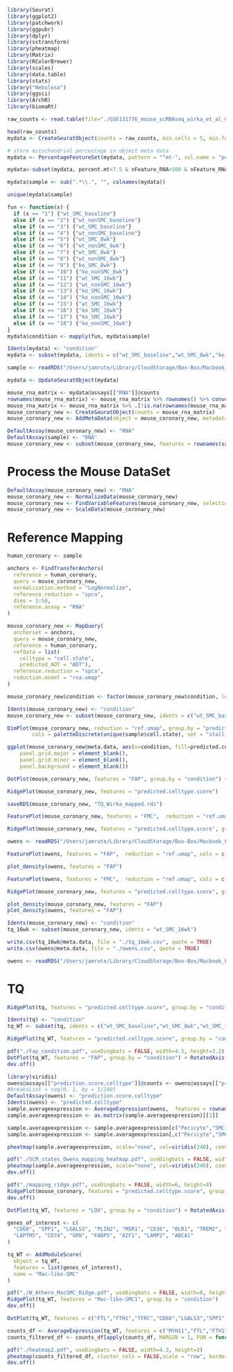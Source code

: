 ```r
library(Seurat)
library(ggplot2)
library(patchwork)
library(ggpubr)
library(dplyr)
library(sctransform)
library(pheatmap)
library(Matrix)
library(RColorBrewer)
library(scales)
library(data.table)
library(stats)
library("Nebulosa")
library(ggsci)
library(ArchR)
library(biomaRt)
```

```r
raw_counts <- read.table(file="./GSE131776_mouse_scRNAseq_wirka_et_al_GEO.txt",sep="\t")
```

```r
head(raw_counts)
mydata <- CreateSeuratObject(counts = raw_counts, min.cells = 5, min.features = 500)
```

```r
# store mitochondrial percentage in object meta data
mydata <- PercentageFeatureSet(mydata, pattern = "^mt-", col.name = "percent.mt")
```

```r
mydata<-subset(mydata, percent.mt<7.5 & nFeature_RNA>500 & nFeature_RNA<3500)
```

```r
mydata$sample <- sub(".*\\.", "", colnames(mydata))
```

```r
unique(mydata$sample)
```

```r
fun <- function(x) {
  if (x == "1") {"wt_SMC_baseline"}
  else if (x == "2") {"wt_nonSMC_baseline"}
  else if (x == "3") {"wt_SMC_baseline"}
  else if (x == "4") {"wt_nonSMC_baseline"}
  else if (x == "5") {"wt_SMC_8wk"}
  else if (x == "6") {"wt_nonSMC_8wk"}
  else if (x == "7") {"wt_SMC_8wk"}
  else if (x == "8") {"wt_nonSMC_8wk"}
  else if (x == "9") {"ko_SMC_8wk"}
  else if (x == "10") {"ko_nonSMC_8wk"}
  else if (x == "11") {"wt_SMC_16wk"}
  else if (x == "12") {"wt_nonSMC_16wk"}
  else if (x == "13") {"ko_SMC_16wk"}
  else if (x == "14") {"ko_nonSMC_16wk"}
  else if (x == "15") {"wt_SMC_16wk"}
  else if (x == "16") {"ko_SMC_16wk"}
  else if (x == "17") {"ko_SMC_16wk"}
  else if (x == "18") {"ko_nonSMC_16wk"}
}
mydata$condition <- mapply(fun, mydata$sample)

Idents(mydata) <- "condition"
mydata <- subset(mydata, idents = c("wt_SMC_baseline","wt_SMC_8wk","ko_SMC_8wk","wt_SMC_16wk","ko_SMC_16wk"))
```

```r
sample <- readRDS("/Users/jamrute/Library/CloudStorage/Box-Box/Macbook_Files/Grad_School/Primary_Projects/Atherosclerosis/Projects/CITEseq_Atlas/analysis/final_analysis/cell_types/smc_fib/smc_fib_annotated.rds")
```

```r
mydata <- UpdateSeuratObject(mydata)
```

```r
mouse_rna_matrix <- mydata@assays[["RNA"]]@counts
rownames(mouse_rna_matrix) <- mouse_rna_matrix %>% rownames() %>% convert_mouse_to_human_symbols()
mouse_rna_matrix <- mouse_rna_matrix %>% .[!is.na(rownames(mouse_rna_matrix)), !is.na(colnames(mouse_rna_matrix))]
mouse_coronary_new <- CreateSeuratObject(counts = mouse_rna_matrix)
mouse_coronary_new <- AddMetaData(object = mouse_coronary_new, metadata = mydata@meta.data)
```

```r
DefaultAssay(mouse_coronary_new) <- "RNA"
DefaultAssay(sample) <- "RNA"
mouse_coronary_new <- subset(mouse_coronary_new, features = rownames(sample))
```

# Process the Mouse DataSet
```r
DefaultAssay(mouse_coronary_new) <- "RNA"
mouse_coronary_new <- NormalizeData(mouse_coronary_new)
mouse_coronary_new <- FindVariableFeatures(mouse_coronary_new, selection.method = "vst", nfeatures = 3000)
mouse_coronary_new <- ScaleData(mouse_coronary_new)
```

# Reference Mapping
```r
human_coronary <- sample
```

```r
anchors <- FindTransferAnchors(
  reference = human_coronary,
  query = mouse_coronary_new,
  normalization.method = "LogNormalize",
  reference.reduction = "spca",
  dims = 1:50,
  reference.assay = "RNA"
)
```

```r
mouse_coronary_new <- MapQuery(
  anchorset = anchors,
  query = mouse_coronary_new,
  reference = human_coronary,
  refdata = list(
    celltype = "cell.state",
    predicted_ADT = "ADT"),
  reference.reduction = "spca", 
  reduction.model = "rna.umap"
)
```

```r
mouse_coronary_new$condition <- factor(mouse_coronary_new$condition, levels = c("wt_SMC_baseline","wt_SMC_8wk","wt_SMC_16wk","ko_SMC_8wk","ko_SMC_16wk"))
```

```r
Idents(mouse_coronary_new) <- "condition"
mouse_coronary_new <- subset(mouse_coronary_new, idents = c("wt_SMC_baseline","wt_SMC_8wk","wt_SMC_16wk"))
```

```r
DimPlot(mouse_coronary_new, reduction = "ref.umap", group.by = "predicted.celltype", label.size = 4,
        cols = paletteDiscrete(unique(sample$cell.state), set = "stallion"), label = FALSE)
```

```r
ggplot(mouse_coronary_new@meta.data, aes(x=condition, fill=predicted.celltype)) + geom_bar(position = "fill") + theme_linedraw() + theme(axis.text.x = element_text(angle = 90)) +  scale_fill_manual(values=paletteDiscrete(unique(sample$cell.state), set = "stallion")) + theme(axis.line = element_line(colour = "black"),
    panel.grid.major = element_blank(),
    panel.grid.minor = element_blank(),
    panel.background = element_blank()) 
```

```r
DotPlot(mouse_coronary_new, features = "FAP", group.by = "condition") + RotatedAxis()
```

```r
RidgePlot(mouse_coronary_new, features = "predicted.celltype.score")
```

```r
saveRDS(mouse_coronary_new, "TQ_Wirka_mapped.rds")
```


```r
FeaturePlot(mouse_coronary_new, features = "FMC",  reduction = "ref.umap", cols = c("lightgrey", "darkred")) & theme(plot.title = element_text(size = 10))
```

```r
RidgePlot(mouse_coronary_new, features = "predicted.celltype.score", group.by = "orig.ident", cols = "grey")
```


```r
owens <- readRDS("/Users/jamrute/Library/CloudStorage/Box-Box/Macbook_Files/Grad_School/Primary_Projects/Atherosclerosis/Projects/CITEseq_Atlas/analysis/final_analysis/Mouse_mapping/Owens_Mapping/ApoE/Owens_ApoE_plaque_mapped_toCITEseqHuman.rds")
```

```r
FeaturePlot(owens, features = "FAP",  reduction = "ref.umap", cols = c("lightgrey", "darkred")) & theme(plot.title = element_text(size = 10))
```

```r
plot_density(owens, features = "FAP")
```


```r
FeaturePlot(owens, features = "FMC",  reduction = "ref.umap", cols = c("lightgrey", "darkred")) & theme(plot.title = element_text(size = 10))
```

```r
RidgePlot(mouse_coronary_new, features = "predicted.celltype.score", group.by = "condition")
```

```r
plot_density(mouse_coronary_new, features = "FAP")
plot_density(owens, features = "FAP")
```
```r
Idents(mouse_coronary_new) <- "condition"
tq_16wk <- subset(mouse_coronary_new, idents = "wt_SMC_16wk")
```

```r
write.csv(tq_16wk@meta.data, file = "./tq_16wk.csv", quote = TRUE)
write.csv(owens@meta.data, file = "./owens.csv", quote = TRUE)
```



##########################
```r
owens <- readRDS("/Users/jamrute/Library/CloudStorage/Box-Box/Macbook_Files/Grad_School/Primary_Projects/Atherosclerosis/Projects/CITEseq_Atlas/analysis/final_analysis/Mouse_mapping/Owens_Mapping/ApoE/Owens_ApoE_plaque_mapped_toCITEseqHuman.rds")
```


# TQ
```r
RidgePlot(tq, features = "predicted.celltype.score", group.by = "condition")
```

```r
Idents(tq) <- "condition"
tq_WT <- subset(tq, idents = c("wt_SMC_baseline","wt_SMC_8wk","wt_SMC_16wk"))
```

```r
RidgePlot(tq_WT, features = "predicted.celltype.score", group.by = "condition")
```

```r
pdf("./Fap_condition.pdf", useDingbats = FALSE, width=4.5, height=3.2)
DotPlot(tq_WT, features = "FAP", group.by = "condition") + RotatedAxis()
dev.off()
```

```r
library(viridis)
owens@assays[["prediction.score.celltype"]]@counts <- owens@assays[["prediction.score.celltype"]]@data
#breaksList = seq(0, 1, by = 1/240)
DefaultAssay(owens) <- "prediction.score.celltype"
Idents(owens) <- "predicted.celltype"
sample.averageexpression <- AverageExpression(owens,  features = rownames(owens@assays[["prediction.score.celltype"]]), assays = "prediction.score.celltype", group.by = "predicted.celltype", slot = "counts")
sample.averageexpression <- as.matrix(sample.averageexpression)[[1]]

sample.averageexpression <- sample.averageexpression[c("Pericyte","SMC1","SMC2","SMC3","SMC4","FMC","CMC","Fib1","Fib2","Fib3","Fib4","Fib5","Fib6","Fib7"),]
sample.averageexpression <- sample.averageexpression[,c("Pericyte","SMC1","SMC2","SMC3","SMC4","FMC","CMC","Fib1","Fib2","Fib7")]

pheatmap(sample.averageexpression, scale="none", col=viridis(240), cexCol=0.5, cellwidth=10, cluster_rows=FALSE, fontsize_row=6, fontsize_col=6, cluster_cols = FALSE, legend = TRUE, border_color = NA, cellheight=10)
```

```r
pdf("./SCM_states_Owens_mapping_heatmap.pdf", useDingbats = FALSE, width=4, height=4)
pheatmap(sample.averageexpression, scale="none", col=viridis(240), cexCol=0.5, cellwidth=10, cluster_rows=FALSE, fontsize_row=6, fontsize_col=6, cluster_cols = FALSE, legend = TRUE, border_color = NA, cellheight=10)
dev.off()
```

```r
pdf("./mapping_ridge.pdf", useDingbats = FALSE, width=6, height=4)
RidgePlot(mouse_coronary, features = "predicted.celltype.score", group.by = "predicted.celltype")+  scale_fill_manual(values=paletteDiscrete(unique(ref$cell.type), set = "stallion"))
dev.off()
```





```r
DotPlot(tq_WT, features = "LOX", group.by = "condition") + RotatedAxis()
```

```r
genes_of_interest <- c(
  "CD68", "SPP1", "LGALS3", "PLIN2", "MSR1", "CD36", "OLR1", "TREM2", "APOE", 
  "LAPTM5", "CD74", "GRN", "FABP5", "AIF1", "LAMP2", "ABCA1"
)
```

```r
tq_WT <- AddModuleScore(
  object = tq_WT,
  features = list(genes_of_interest),
  name = "Mac-like-SMC"
)
```

```r
pdf("./W_Athero_MacSMC_Ridge.pdf", useDingbats = FALSE, width=8, height=3)
RidgePlot(tq_WT, features = "Mac-like-SMC1", group.by = "condition")
dev.off()
```

```r
DotPlot(tq_WT, features = c("FTL","FTH1","TFRC","CD68","LGALS3","SPP1")) + RotatedAxis()
```

```r
counts_df <- AverageExpression(tq_WT, features = c("MYH11","FTL","FTH1","TFRC","LGALS3","SPP1"), group.by = "condition")$RNA
counts_filtered_df <- counts_df[apply(counts_df, MARGIN = 1, FUN = function(x) sd(x) != 0),]
```

```r
pdf("./heatmap2.pdf", useDingbats = FALSE, width=4.3, height=3)
pheatmap(counts_filtered_df, cluster_cols = FALSE,scale = "row", border_color = NA, col=paletteContinuous("solarExtra"))
dev.off()
```


